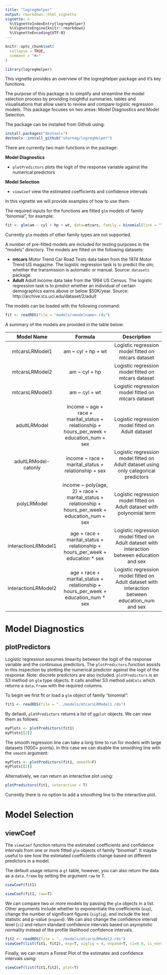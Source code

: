 ```yaml
---
title: "logregHelper"
output: rmarkdown::html_vignette
vignette: >
  %\VignetteIndexEntry{logregHelper}
  %\VignetteEngine{knitr::rmarkdown}
  %\VignetteEncoding{UTF-8}
---
```


```r
knitr::opts_chunk$set(
  collapse = TRUE,
  comment = "#>"
)
```

```r
library(logregHelper)
```

This vignette provides an overview of the logregHelper package and it's key functions.

The purpose of this package is to simplify and streamline the model selection process by providing insightful summaries, tables and visualisations that allow users to review and compare logistic regression models. This package focuses on two areas: Model Diagnostics and Model Selection.

The package can be installed from Github using:
```r
install.packages("devtools")
devtools::install_github("sharnag/logregHelper")
```

There are currently two main functions in the package:

**Model Diagnostics**

- `plotPredictors` plots the logit of the response variable against the numerical predictors

**Model Selection**

- `viewCoef` view the estimated coefficients and confidence intervals

In this vignette we will provide examples of how to use them.

The required inputs for the functions are fitted `glm` models of family "binomial", for example:
```r
fit <- glm(am ~ cyl + hp + wt, data=mtcars, family = binomial(link = "logit"),)
```

Currently `glm` models of other family types are not supported. 

A number of pre-fitted models are included for testing purposes in the "models" directory. The models are fitted on the following datasets:

- **mtcars** Motor Trend Car Road Tests data taken from the 1974 Motor Trend US magazine. The logistic regression task is to predict the *am*; whether the transmission is automatic or manual. Source: `datasets` package.
- **Adult** Adult income data take from the 1994 US Census. The logistic regression task is to predict whether an individual of certain demographics earns above or below $50K/year. Source: http://archive.ics.uci.edu/dataset/2/adult 

The models can be loaded with the following command:
```r
fit <- readRDS(file = "models/<modelname>.rds")
```


A summary of the models are provided in the table below:

|        Model Name     	|                                               Formula                                                	|                                            Description                                            	|
|:--------------------:	|:----------------------------------------------------------------------------------------------------:	|:-------------------------------------------------------------------------------------------------:	|
|    mtcarsLRModel1    	|                                          am ~ cyl + hp + wt                                          	|                        Logistic regression model  fitted on mtcars dataset                        	|
|    mtcarsLRModel2    	|                                             am ~ cyl + hp                                            	|                        Logistic regression model  fitted on mtcars dataset                        	|
|    mtcarsLRModel3    	|                                             am ~ cyl + wt                                            	|                        Logistic regression model  fitted on mtcars dataset                        	|
|     adultLRModel     	|      income ~ age + race + marital_status + relationship  + hours_per_week + education_num + sex     	|                         Logistic regression model  fitted on Adult dataset                        	|
| adultLRModel-catonly 	|                          income ~ race + marital_status + relationship + sex                         	|       Logistic regression model  fitted on Adult dataset using  only categorical predictors       	|
|      polyLRModel     	| income ~ poly(age, 2) + race + marital_status +  relationship + hours_per_week + education_num + sex 	|              Logistic regression model  fitted on Adult dataset  with polynomial term             	|
|  interactionLRModel1 	|            age + race + marital_status + relationship  + hours_per_week + education * sex            	|   Logistic regression model  fitted on Adult dataset with interaction between education and sex   	|
|  interactionLRModel2 	|          age + race + marital_status + relationship  + hours_per_week + education_num * sex          	| Logistic regression model  fitted on Adult dataset with interaction between education_num and sex 	|


# Model Diagnostics
## plotPredictors
Logistic regression assumes linearity between the logit of the response variable and the continuous predictors. The `plotPredictors` function assists in this inspection by plotting the numerical predictor against the logit of the response. Note: discrete predictors are also included. `plotPredictors` is an S3 method on `glm` type objects. It calls another S3 method `addCols` which returns a `data.frame` with the required columns.


To begin we first fit or load a `glm` object of family "binomial":
```r
fit1 <- readRDS(file = "../models/mtcarsLRModel1.rds")
```


By default, `plotPredictors` returns a list of `ggplot` objects. We can view them as follows:
```r
myPlots <- plotPredictors(fit1)
myPlots[[2]]
```

The smooth regression line can take a long time to run for models with large datasets (1000+ points). In this case we can disable the smoothing line with the `smooth` argument:
```r
myPlots <- plotPredictors(fit1, smooth=F)
myPlots[[2]]
```

Alternatively, we can return an interactive plot using:
```r
plotPredictors(fit1, interactive = T)
```

Currently there is no option to add a smoothing line to the interactive plot.

# Model Selection
## viewCoef
The `viewCoef` function returns the estimated coefficients and confidence intervals from one or more fitted `glm` objects of family "binomial". It maybe useful to see how the estimated coefficients change based on different predictors in a model.

The default usage returns a `gt` table, however, you can also return the data as a `data.frame` by setting the argument `raw` to T.
```r
viewCoef(fit1)
```
```r
viewCoef(fit1, raw=T)
```


We can compare two or more models by passing the `glm` objects in a list. Other arguments include whether to exponentiate the coefficients (`exp`), change the number of significant figures (`sigfig`), and include the test statistic and p-value (`expand`). We can also change the confidence interval level (`ci`) and return standard confidence intervals based on asymptotic normality instead of the profile likelihood confidence intervals.
```r
fit2 <- readRDS(file = "../models/mtcarsLRModel2.rds")
viewCoef(list(fit1, fit2), exp=T, sigfig = 4, expand=T, ci=0.9, ci_normal=T)
```

Finally, we can return a Forest Plot of the estimates and confidence intervals using:
```r
viewCoef(list(fit1,fit2), plot=T) 
```


